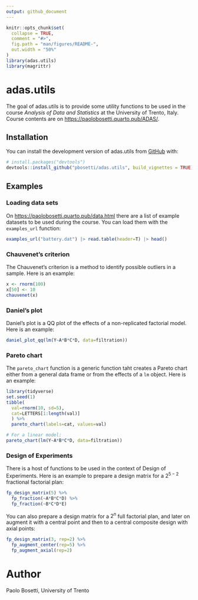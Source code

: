 ```yaml
---
output: github_document
---
```


<!-- README.md is generated from README.Rmd. Please edit that file -->

```r
knitr::opts_chunk$set(
  collapse = TRUE,
  comment = "#>",
  fig.path = "man/figures/README-",
  out.width = "50%"
)
library(adas.utils)
library(magrittr)
```

# adas.utils

<!-- badges: start -->
<!-- badges: end -->

The goal of adas.utils is to provide some utility functions to be used in the course *Analysis of Data and Statistics* at the University of Trento, Italy. Course contents are on <https://paolobosetti.quarto.pub/ADAS/>.


## Installation

You can install the development version of adas.utils from [GitHub](https://github.com/) with:

``` r
# install.packages("devtools")
devtools::install_github("pbosetti/adas.utils", build_vignettes = TRUE)
```

## Examples

### Loading data sets

On <https://paolobosetti.quarto.pub/data.html> there are a list of example datasets to be used during the course. You can load them with the `examples_url` function:

```r
examples_url("battery.dat") |> read.table(header=T) |> head()
```

### Chauvenet's criterion

The Chauvenet's criterion is a method to identify possible outliers in a sample. Here is an example:

```r
x <- rnorm(100)
x[50] <- 10
chauvenet(x)
```

### Daniel's plot

Daniel's plot is a QQ plot of the effects of a non-replicated factorial model. Here is an example:

```r
daniel_plot_qq(lm(Y~A*B*C*D, data=filtration))
```

### Pareto chart

The `pareto_chart` function is a generic function taht creates a Pareto chart either from a general data frame or from the effects of a `lm` object. Here is an example:

```r
library(tidyverse)
set.seed(1)
tibble(
  val=rnorm(10, sd=5),
  cat=LETTERS[1:length(val)]
  ) %>%
  pareto_chart(labels=cat, values=val)

# For a linear model:
pareto_chart(lm(Y~A*B*C*D, data=filtration))
```

### Design of Experiments

There is a host of functions to be used in the context of Design of Experiments. Here is an example to prepare a design matrix for a $2^{5-2}$ fractional factorial plan:

```r
fp_design_matrix(5) %>% 
  fp_fraction(~A*B*C*D) %>% 
  fp_fraction(~B*C*D*E)
```

You can also prepare a design matrix for a $2^n$ full factorial plan, and later on augment it with a central point and then to a central composite design with axial points:

```r
fp_design_matrix(3, rep=2) %>% 
  fp_augment_center(rep=5) %>% 
  fp_augment_axial(rep=2)
```




# Author

Paolo Bosetti, University of Trento
